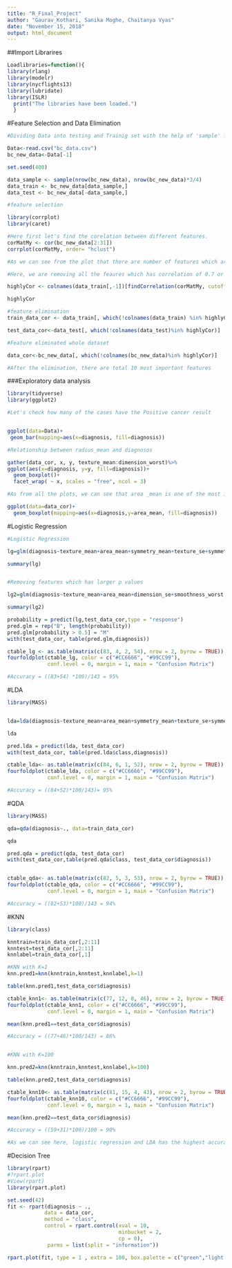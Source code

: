 ---
title: "R_Final_Project"
author: "Gaurav_Kothari, Sanika Moghe, Chaitanya Vyas"
date: "November 15, 2018"
output: html_document
---
##Import Librarires

```{r}
Loadlibraries=function(){
library(rlang)
library(modelr)
library(nycflights13)
library(lubridate)
library(ISLR)
  print("The libraries have been loaded.")
  }
```

#Feature Selection and Data Elimination

```{r}

#Dividing Data into testing and Trainig set with the help of 'sample' function.

Data<-read.csv("bc_data.csv")
bc_new_data<-Data[-1]

set.seed(400)

data_sample <- sample(nrow(bc_new_data), nrow(bc_new_data)*3/4)
data_train <- bc_new_data[data_sample,]
data_test <- bc_new_data[-data_sample,]

#feature selection 

library(corrplot)
library(caret)

#Here first let's find the corelation between different features.
corMatMy <- cor(bc_new_data[2:31])
corrplot(corMatMy, order= "hclust")

#As we can see from the plot that there are number of features which are highly correlated. It is advisable to remove the highly correlated features (for ex. area and radius) to reduce the complexity of models.

#Here, we are removing all the feaures which has correlation of 0.7 or more.

highlyCor <- colnames(data_train[,-1])[findCorrelation(corMatMy, cutoff = 0.7, verbose = TRUE)]

highlyCor

#feature elimination
train_data_cor <- data_train[, which(!colnames(data_train) %in% highlyCor)]

test_data_cor<-data_test[, which(!colnames(data_test)%in% highlyCor)]

#Feature eliminated whole dataset

data_cor<-bc_new_data[, which(!colnames(bc_new_data)%in% highlyCor)]

#After the elimination, there are total 10 most important features 

```

###Exploratory data analysis

```{r}

library(tidyverse)
library(ggplot2)

#Let's check how many of the cases have the Positive cancer result


ggplot(data=Data)+
 geom_bar(mapping=aes(x=diagnosis, fill=diagnosis))

#Relationship between radius_mean and diagnosos

gather(data_cor, x, y, texture_mean:dimension_worst)%>%
ggplot(aes(x=diagnosis, y=y, fill=diagnosis))+
  geom_boxplot()+
  facet_wrap( ~ x, scales = "free", ncol = 3)

#As from all the plots, we can see that area _mean is one of the most important factors in the cancer diognisis.

ggplot(data=data_cor)+
  geom_boxplot(mapping=aes(x=diagnosis,y=area_mean, fill=diagnosis))

```

#Logistic Regression 

```{r}

#Logistic Regression 

lg=glm(diagnosis~texture_mean+area_mean+symmetry_mean+texture_se+symmetry_se+smoothness_se+dimension_se+smoothness_worst+symmetry_worst+dimension_worst, data=train_data_cor, family=binomial)

summary(lg)


#Removing features which has larger p values

lg2=glm(diagnosis~texture_mean+area_mean+dimension_se+smoothness_worst, data=train_data_cor, family=binomial)

summary(lg2)

probability = predict(lg,test_data_cor,type = "response")
pred.glm = rep("B", length(probability))
pred.glm[probability > 0.5] = "M"
with(test_data_cor, table(pred.glm,diagnosis))

ctable_lg <- as.table(matrix(c(83, 4, 2, 54), nrow = 2, byrow = TRUE))
fourfoldplot(ctable_lg, color = c("#CC6666", "#99CC99"),
             conf.level = 0, margin = 1, main = "Confusion Matrix")

#Accuracy = ((83+54) *100)/143 = 95%

```

#LDA

```{r}

library(MASS)


lda=lda(diagnosis~texture_mean+area_mean+symmetry_mean+texture_se+symmetry_se+smoothness_se+dimension_se+smoothness_worst+symmetry_worst+dimension_worst, data=train_data_cor)

lda

pred.lda = predict(lda, test_data_cor)
with(test_data_cor, table(pred.lda$class,diagnosis))

ctable_lda<- as.table(matrix(c(84, 6, 1, 52), nrow = 2, byrow = TRUE))
fourfoldplot(ctable_lda, color = c("#CC6666", "#99CC99"),
             conf.level = 0, margin = 1, main = "Confusion Matrix")

#Accuracy = ((84+52)*100/143)= 95%

```

#QDA

```{r}

library(MASS)

qda=qda(diagnosis~., data=train_data_cor)

qda

pred.qda = predict(qda, test_data_cor)
with(test_data_cor,table(pred.qda$class, test_data_cor$diagnosis))


ctable_qda<- as.table(matrix(c(82, 5, 3, 53), nrow = 2, byrow = TRUE))
fourfoldplot(ctable_qda, color = c("#CC6666", "#99CC99"),
             conf.level = 0, margin = 1, main = "Confusion Matrix")

#Accuracy = ((82+53)*100)/143 = 94%

```

#KNN

```{r}

library(class)

knntrain=train_data_cor[,2:11]
knntest=test_data_cor[,2:11]
knnlabel=train_data_cor[,1]

#KNN with K=1
knn.pred1=knn(knntrain,knntest,knnlabel,k=1)

table(knn.pred1,test_data_cor$diagnosis)

ctable_knn1<- as.table(matrix(c(77, 12, 8, 46), nrow = 2, byrow = TRUE))
fourfoldplot(ctable_knn1, color = c("#CC6666", "#99CC99"),
             conf.level = 0, margin = 1, main = "Confusion Matrix")

mean(knn.pred1==test_data_cor$diagnosis)

#Accuracy = ((77+46)*100/143) = 86%


#KNN with K=100

knn.pred2=knn(knntrain,knntest,knnlabel,k=100)

table(knn.pred2,test_data_cor$diagnosis)

ctable_knn10<- as.table(matrix(c(81, 15, 4, 43), nrow = 2, byrow = TRUE))
fourfoldplot(ctable_knn10, color = c("#CC6666", "#99CC99"),
             conf.level = 0, margin = 1, main = "Confusion Matrix")

mean(knn.pred2==test_data_cor$diagnosis)

#Accuracy = ((59+31)*100)/100 = 90%

#As we can see here, logistic regression and LDA has the highest accuracy, followed by QDA. KNN seems to be the least accurate model.

```

#Decision Tree

```{r}

library(rpart)
#?rpart.plot
#View(rpart)
library(rpart.plot)

set.seed(42)
fit <- rpart(diagnosis ~ .,
            data = data_cor,
            method = "class",
            control = rpart.control(xval = 10, 
                                    minbucket = 2, 
                                    cp = 0), 
             parms = list(split = "information"))

rpart.plot(fit, type = 1 , extra = 100, box.palette = c("green","light blue","pink"))

```


